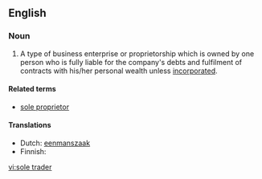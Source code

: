 ==English==

===Noun===
{{en-noun|sg=[[sole]] [[trader]]}}

#A type of business enterprise or proprietorship which is owned by one person who is fully liable for the company's debts and fulfilment of contracts with his/her personal wealth unless [[incorporated]].

====Related terms====
* [[sole proprietor]]

====Translations====
* Dutch: [[eenmanszaak]] {{f}}
* Finnish: {{t-|fi|toiminimi}}

[[vi:sole trader]]